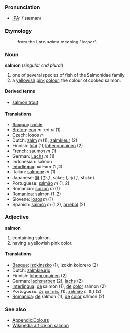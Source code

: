 ===Pronunciation===
*[[w:IPA|IPA]]: /'sæmən/

===Etymology===
:from the Latin ''salmo'' meaning "leaper".

===Noun===
'''salmon''' (''singular and plural'')

#one of several species of fish of the Salmonidae family.
#a [[yellowish]] [[pink]] [[color|colour]], the colour of cooked salmon.

====Derived terms====
*[[salmon trout]]

====Translations====
*[[Basque]]: [[izokin]]
*[[Breton]]: [[eog]] ''m'' -ed ''pl'' (1)
*Czech: losos  ''m''
*Dutch: [[zalm]] ''m'' (1), [[zalmkleur]] (2)
*Finnish: [[lohi]] (1), [[lohenpunainen]] (2)
*French: [[saumon]] ''m'' (1)
*German: [[Lachs]] ''m'' (1)
*Indonesian: salmon
*[[Interlingua]]: salmon (1 ,2)
*Italian: [[salmone]] ''m'' (1)
*Japanese: [[鮭]] (さけ, sake; しゃけ, shake)
*Portuguese: [[salmão]] ''m'' (1, 2)
*Romanian: [[somon]] ''m'' (1)
*[[Romanica]]: salmon (1 ,2)
*Slovene: [[losos]] ''m'' (1)
*Spanish: [[salmón]] ''m'' (1,2), [[arrebol]] (2)

===Adjective===
'''salmon'''

#containing salmon.
#having a yellowish pink color.

====Translations====
*[[Basque]]: [[izokinezko]] (1), izokin koloreko (2)
*Dutch: [[zalmkleurig]]
*Finnish: [[lohenpunainen]] (2)
*German: [[lachsfarben]] (2), [[lachs]] (2)
*[[Interlingua]]: [[de]] salmon (1), [[de]] [[color]] salmon (2)
*Portuguese: [[de]] [[salmão]] (1), [[salmão]] ''m'' & ''f'' (2)
*[[Romanica]]: [[de]] salmon (1), [[de]] [[color]] salmon (2)

===See also===
*[[Wiktionary_Appendix:Colours|Appendix:Colours]]
*[[w:salmon|Wikipedia article on salmon]]